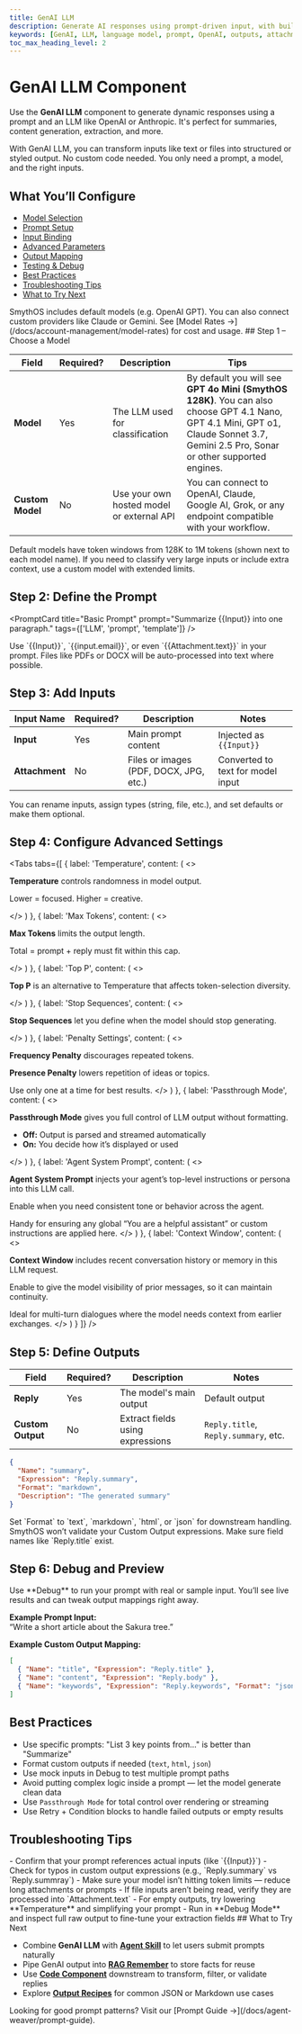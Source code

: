 ```yaml
---
title: GenAI LLM
description: Generate AI responses using prompt-driven input, with built-in models or custom APIs.
keywords: [GenAI, LLM, language model, prompt, OpenAI, outputs, attachments]
toc_max_heading_level: 2
---
```


# GenAI LLM Component

Use the **GenAI LLM** component to generate dynamic responses using a prompt and an LLM like OpenAI or Anthropic. It's perfect for summaries, content generation, extraction, and more.

<InfoCallout title="Why this matters">
With GenAI LLM, you can transform inputs like text or files into structured or styled output.  
No custom code needed. You only need a prompt, a model, and the right inputs.
</InfoCallout>

<Spacer size="md" />

## What You’ll Configure

- [Model Selection](#step-1-choose-a-model)
- [Prompt Setup](#step-2-define-the-prompt)
- [Input Binding](#step-3-add-inputs)
- [Advanced Parameters](#step-4-configure-advanced-settings)
- [Output Mapping](#step-5-define-outputs)
- [Testing & Debug](#step-6-debug-and-preview)
- [Best Practices](#best-practices)
- [Troubleshooting Tips](#troubleshooting-tips)
- [What to Try Next](#what-to-try-next)

<Spacer size="md" />

<InfoCallout title="Model setup">
SmythOS includes default models (e.g. OpenAI GPT).  
You can also connect custom providers like Claude or Gemini.  
See [Model Rates →](/docs/account-management/model-rates) for cost and usage.
</InfoCallout>

<Spacer size="md" />
## Step 1 – Choose a Model

| Field            | Required? | Description                                     | Tips |
|------------------|-----------|-------------------------------------------------|------|
| **Model**        | <Badge type="required">Yes</Badge> | The LLM used for classification                 | By default you will see **GPT 4o Mini (SmythOS 128K)**. You can also choose GPT 4.1 Nano, GPT 4.1 Mini, GPT o1, Claude Sonnet 3.7, Gemini 2.5 Pro, Sonar or other supported engines. |
| **Custom Model** | <Badge type="optional">No</Badge>    | Use your own hosted model or external API        | You can connect to OpenAI, Claude, Google AI, Grok, or any endpoint compatible with your workflow. |

<InfoCallout title="Token limits">
Default models have token windows from 128K to 1M tokens (shown next to each model name). If you need to classify very large inputs or include extra context, use a custom model with extended limits.
</InfoCallout>

<Spacer size="md" />

## Step 2: Define the Prompt

<PromptCard
  title="Basic Prompt"
  prompt="Summarize {{Input}} into one paragraph."
  tags={['LLM', 'prompt', 'template']}
/>

<TipCallout title="Prompt inputs">
Use `{{Input}}`, `{{input.email}}`, or even `{{Attachment.text}}` in your prompt.  
Files like PDFs or DOCX will be auto-processed into text where possible.
</TipCallout>

<Spacer size="md" />

## Step 3: Add Inputs

| Input Name    | Required? | Description                          | Notes |
|---------------|-----------|--------------------------------------|-------|
| **Input**     | <Badge type="required">Yes</Badge> | Main prompt content | Injected as `{{Input}}` |
| **Attachment**| <Badge type="optional">No</Badge> | Files or images (PDF, DOCX, JPG, etc.) | Converted to text for model input |

<TipCallout>
You can rename inputs, assign types (string, file, etc.), and set defaults or make them optional.
</TipCallout>

<Arcade
  src="https://demo.arcade.software/M2WLIzEDJbkdeJOShwhB?embed&embed_mobile=tab&embed_desktop=inline&show_copy_link=true"
  title="GenAI LLM Inputs | SmythOS"
/>

<Spacer size="md" />

## Step 4: Configure Advanced Settings

<Tabs
  tabs={[
    {
      label: 'Temperature',
      content: (
        <>
          <p><strong>Temperature</strong> controls randomness in model output.</p>
          <p>Lower = focused. Higher = creative.</p>
        </>
      )
    },
    {
      label: 'Max Tokens',
      content: (
        <>
          <p><strong>Max Tokens</strong> limits the output length.</p>
          <p>Total = prompt + reply must fit within this cap.</p>
        </>
      )
    },
    {
      label: 'Top P',
      content: (
        <>
          <p><strong>Top P</strong> is an alternative to Temperature that affects token-selection diversity.</p>
        </>
      )
    },
    {
      label: 'Stop Sequences',
      content: (
        <>
          <p><strong>Stop Sequences</strong> let you define when the model should stop generating.</p>
        </>
      )
    },
    {
      label: 'Penalty Settings',
      content: (
        <>
          <p><strong>Frequency Penalty</strong> discourages repeated tokens.</p>
          <p><strong>Presence Penalty</strong> lowers repetition of ideas or topics.</p>
          <TipCallout>Use only one at a time for best results.</TipCallout>
        </>
      )
    },
    {
      label: 'Passthrough Mode',
      content: (
        <>
          <p><strong>Passthrough Mode</strong> gives you full control of LLM output without formatting.</p>
          <ul>
            <li><strong>Off:</strong> Output is parsed and streamed automatically</li>
            <li><strong>On:</strong> You decide how it’s displayed or used</li>
          </ul>
        </>
      )
    },
   {
      label: 'Agent System Prompt',
      content: (
        <>
          <p><strong>Agent System Prompt</strong> injects your agent’s top-level instructions or persona into this LLM call.</p>
          <p>Enable when you need consistent tone or behavior across the agent.</p>
          <TipCallout>Handy for ensuring any global “You are a helpful assistant” or custom instructions are applied here.</TipCallout>
        </>
      )
    },
    {
      label: 'Context Window',
      content: (
        <>
          <p><strong>Context Window</strong> includes recent conversation history or memory in this LLM request.</p>
          <p>Enable to give the model visibility of prior messages, so it can maintain continuity.</p>
          <TipCallout>Ideal for multi-turn dialogues where the model needs context from earlier exchanges.</TipCallout>
        </>
      )
    }
  ]}
/>

<Arcade
  src="https://demo.arcade.software/As1gjawhDBX6BV3Y7CQz?embed&embed_mobile=tab&embed_desktop=inline&show_copy_link=true"
  title="GenAI LLM Settings | SmythOS"
/>

<Spacer size="md" />

## Step 5: Define Outputs

| Field           | Required? | Description                        | Notes |
|----------------|-----------|------------------------------------|-------|
| **Reply**       | <Badge type="required">Yes</Badge> | The model's main output         | Default output |
| **Custom Output** | <Badge type="optional">No</Badge> | Extract fields using expressions | `Reply.title`, `Reply.summary`, etc. |

```json
{
  "Name": "summary",
  "Expression": "Reply.summary",
  "Format": "markdown",
  "Description": "The generated summary"
}
```

<TipCallout title="Format values">
Set `Format` to `text`, `markdown`, `html`, or `json` for downstream handling.
</TipCallout>

<InfoCallout title="Validation">
SmythOS won’t validate your Custom Output expressions.  
Make sure field names like `Reply.title` exist.
</InfoCallout>

<Arcade
  src="https://demo.arcade.software/I35gGim7BajWDMmGkhBQ?embed&embed_mobile=tab&embed_desktop=inline&show_copy_link=true"
  title="GenAI LLM Outputs | SmythOS"
/>

<Spacer size="md" />

## Step 6: Debug and Preview

<InfoCallout title="Live preview">
Use **Debug** to run your prompt with real or sample input.  
You’ll see live results and can tweak output mappings right away.
</InfoCallout>

**Example Prompt Input:**  
“Write a short article about the Sakura tree.”

**Example Custom Output Mapping:**

```json
[
  { "Name": "title", "Expression": "Reply.title" },
  { "Name": "content", "Expression": "Reply.body" },
  { "Name": "keywords", "Expression": "Reply.keywords", "Format": "json" }
]
```

<Spacer size="md" />

## Best Practices

- Use specific prompts: "List 3 key points from..." is better than "Summarize"
- Format custom outputs if needed (`text`, `html`, `json`)
- Use mock inputs in Debug to test multiple prompt paths
- Avoid putting complex logic inside a prompt — let the model generate clean data
- Use `Passthrough Mode` for total control over rendering or streaming
- Use Retry + Condition blocks to handle failed outputs or empty results

<Spacer size="md" />

## Troubleshooting Tips

<InfoCallout title="If your prompt isn't working...">
- Confirm that your prompt references actual inputs (like `{{Input}}`)  
- Check for typos in custom output expressions (e.g., `Reply.summary` vs `Reply.summray`)  
- Make sure your model isn’t hitting token limits — reduce long attachments or prompts  
- If file inputs aren’t being read, verify they are processed into `Attachment.text`  
- For empty outputs, try lowering **Temperature** and simplifying your prompt  
- Run in **Debug Mode** and inspect full raw output to fine-tune your extraction fields
</InfoCallout>

<Spacer size="md" />
## What to Try Next

- Combine **GenAI LLM** with **[Agent Skill](../skills/base/agent-skill)** to let users submit prompts naturally
- Pipe GenAI output into **[RAG Remember](../components/rag-data/rag-remember)** to store facts for reuse
- Use **[Code Component](../components/advanced/code)** downstream to transform, filter, or validate replies
- Explore **[Output Recipes](/docs/patterns/structured-outputs)** for common JSON or Markdown use cases

<TipCallout>
Looking for good prompt patterns? Visit our [Prompt Guide →](/docs/agent-weaver/prompt-guide).
</TipCallout>